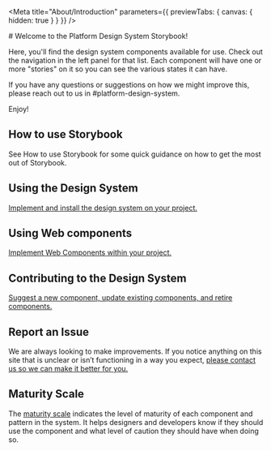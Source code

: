 
<Meta title="About/Introduction" parameters={{ previewTabs: { canvas: { hidden: true } } }} />

<Unstyled>
# Welcome to the Platform Design System Storybook!

Here, you'll find the design system components available for use. Check out the
navigation in the left panel for that list. Each component will have one or more
"stories" on it so you can see the various states it can have.

If you have any questions or suggestions on how we might improve this, please
reach out to us in #platform-design-system.

Enjoy!

## How to use Storybook

See <LinkTo kind="About" story="How to use Storybook">How to use
Storybook</LinkTo> for some quick guidance on how to get the most out of
Storybook.

## Using the Design System

<a href="https://design.va.gov/about/developers#using-the-design-system" target="_blank" rel="noopener noreferrer">
  Implement and install the design system on your project.
</a>

## Using Web components

<a href="https://design.va.gov/about/developers#using-web-components" target="_blank" rel="noopener noreferrer">
  Implement Web Components within your project.
</a>

## Contributing to the Design System

<a href="https://design.va.gov/about/contributing-to-the-design-system" target="_blank" rel="noopener noreferrer">
  Suggest a new component, update existing components, and retire components.
</a>

## Report an Issue

We are always looking to make improvements. If you notice anything on this site that is unclear or isn’t functioning in a way you expect, <a href="https://design.va.gov/about/feedback" target="_blank">
please contact us so we can make it better for you.</a>

## Maturity Scale

The <a href="https://design.va.gov/about/maturity-scale" target="_blank" rel="noopener noreferrer">maturity scale</a> indicates the level of maturity of each component and pattern in the system. It helps designers and developers know if they should use the component and what level of caution they should have when doing so.
</Unstyled>
